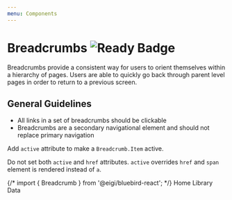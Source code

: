 ```yaml
---
menu: Components
---
```



# Breadcrumbs ![Ready Badge](https://img.shields.io/badge/component-ready-green.svg#badge)

Breadcrumbs provide a consistent way for users to orient themselves within a hierarchy of pages. Users are able to quickly go back through parent level pages in order to return to a previous screen.

## General Guidelines

- All links in a set of breadcrumbs should be clickable
- Breadcrumbs are a secondary navigational element and should not replace primary navigation

Add `active` attribute to make a `Breadcrumb.Item` active.

Do not set both `active` and `href` attributes. `active` overrides `href` and `span` element is rendered instead of `a`.

<Playground>
  {/* import { Breadcrumb } from '@eigi/bluebird-react'; */}
  <Breadcrumb>
    <Breadcrumb.Item href="#">Home</Breadcrumb.Item>
    <Breadcrumb.Item href="http://getbootstrap.com/components/#breadcrumbs">
      Library
    </Breadcrumb.Item>
    <Breadcrumb.Item active>Data</Breadcrumb.Item>
  </Breadcrumb>
</Playground>
